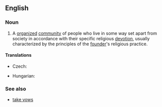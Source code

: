 ==English==
{{wikipedia}}

===Noun===
{{en-noun|head=[[religious]] [[order]]}}

# {{religion}} A [[organize]]d [[community]] of people who live in some way set apart from society in accordance with their specific religious [[devotion]], usually characterized by the principles of the [[founder]]'s religious practice.

====Translations====
{{trans-top|organized community of people following a specific religious devotion}}
* Czech: {{t-|cs|náboženský řád|m}}
{{trans-mid}}
* Hungarian: {{t+|hu|szerzetesrend}}
{{trans-bottom}}

===See also===
* [[take vows]]